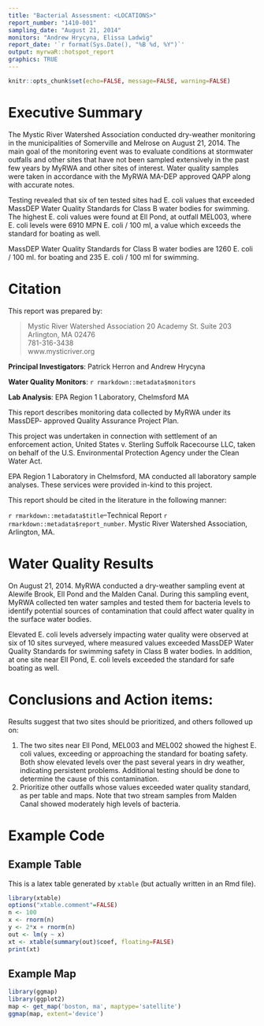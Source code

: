 ```yaml
---
title: "Bacterial Assessment: <LOCATIONS>"
report_number: "1410-001"
sampling_date: "August 21, 2014"
monitors: "Andrew Hrycyna, Elissa Ladwig"
report_date: '`r format(Sys.Date(), "%B %d, %Y")`'
output: myrwaR::hotspot_report
graphics: TRUE
---
```


```r
knitr::opts_chunk$set(echo=FALSE, message=FALSE, warning=FALSE)
```


# Executive Summary

The Mystic River Watershed Association conducted dry-weather monitoring in the municipalities of Somerville and Melrose on August 21, 2014. The main goal of the monitoring event was to evaluate conditions at stormwater outfalls and other sites that have not been sampled extensively in the past few years by MyRWA and other sites of interest. Water quality samples were taken in accordance with the MyRWA MA-DEP approved QAPP along with accurate notes.

Testing revealed that six of ten tested sites had E. coli values that exceeded MassDEP Water Quality Standards for Class B water bodies for swimming. The highest E. coli values were found at Ell Pond, at outfall MEL003, where E. coli levels were 6910 MPN E. coli / 100 ml, a value which exceeds the standard for boating as well.

MassDEP Water Quality Standards for Class B water bodies are 1260 E. coli / 100 ml. for boating and 235 E. coli / 100 ml for swimming.

# Citation

This report was prepared by:

> Mystic River Watershed Association 20 Academy St. Suite 203  
> Arlington, MA 02476  
> 781-316-3438  
> www.mysticriver.org

**Principal Investigators**: Patrick Herron and Andrew Hrycyna

**Water Quality Monitors**: `r rmarkdown::metadata$monitors`

**Lab Analysis**: EPA Region 1 Laboratory, Chelmsford MA

This report describes monitoring data collected by MyRWA under its MassDEP- approved Quality Assurance Project Plan.

This project was undertaken in connection with settlement of an enforcement action, United States v. Sterling Suffolk Racecourse LLC, taken on behalf of the U.S. Environmental Protection Agency under the Clean Water Act.

EPA Region 1 Laboratory in Chelmsford, MA conducted all laboratory sample analyses. These services were provided in-kind to this project.

This report should be cited in the literature in the following manner:

`r rmarkdown::metadata$title`--Technical Report `r rmarkdown::metadata$report_number`. Mystic River Watershed Association, Arlington, MA.

# Water Quality Results

On August 21, 2014. MyRWA conducted a dry-weather sampling event at Alewife Brook, Ell Pond and the Malden Canal. During this sampling event, MyRWA collected ten water samples and tested them for bacteria levels to identify potential sources of contamination that could affect water quality in the surface water bodies.

Elevated E. coli levels adversely impacting water quality were observed at six of 10 sites surveyed, where measured values exceeded MassDEP Water Quality Standards for swimming safety in Class B water bodies. In addition, at one site near Ell Pond, E. coli levels exceeded the standard for safe boating as well.

# Conclusions and Action items:

Results suggest that two sites should be prioritized, and others followed up on:

1. The two sites near Ell Pond, MEL003 and MEL002 showed the highest E. coli values, exceeding or approaching the standard for boating safety. Both show elevated levels over the past several years in dry weather, indicating persistent problems. Additional testing should be done to determine the cause of this contamination.
2. Prioritize other outfalls whose values exceeded water quality standard, as per table and maps. Note that two stream samples from Malden Canal showed moderately high levels of bacteria.

# Example Code

## Example Table

This is a latex table generated by `xtable` (but actually written in an Rmd file).

```r
library(xtable)
options("xtable.comment"=FALSE)
n <- 100
x <- rnorm(n)
y <- 2*x + rnorm(n)
out <- lm(y ~ x)
xt <- xtable(summary(out)$coef, floating=FALSE)
print(xt)
```


## Example Map

```r
library(ggmap)
library(ggplot2)
map <- get_map('boston, ma', maptype='satellite')
ggmap(map, extent='device')
```

